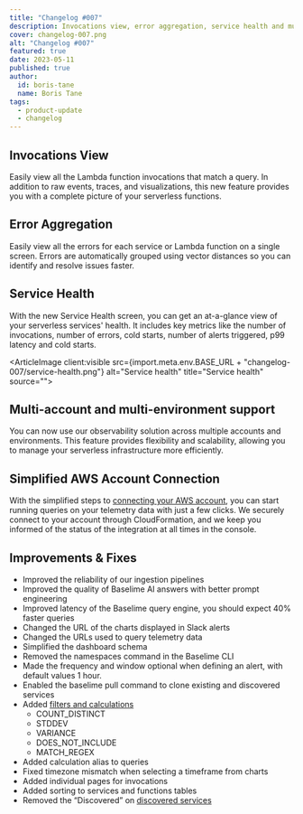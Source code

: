 ```yaml
---
title: "Changelog #007"
description: Invocations view, error aggregation, service health and much more... 
cover: changelog-007.png
alt: "Changelog #007"
featured: true
date: 2023-05-11
published: true
author:
  id: boris-tane
  name: Boris Tane
tags: 
  - product-update
  - changelog
---
```


## Invocations View

Easily view all the Lambda function invocations that match a query. In addition to raw events, traces, and visualizations, this new feature provides you with a complete picture of your serverless functions.

## Error Aggregation

Easily view all the errors for each service or Lambda function on a single screen. Errors are automatically grouped using vector distances so you can identify and resolve issues faster.

## Service Health

With the new Service Health screen, you can get an at-a-glance view of your serverless services' health. It includes key metrics like the number of invocations, number of errors, cold starts, number of alerts triggered, p99 latency and cold starts.

<ArticleImage client:visible   src={import.meta.env.BASE_URL + "changelog-007/service-health.png"}  alt="Service health" title="Service health" source="">
</ArticleImage>

## **Multi-account and multi-environment support**

You can now use our observability solution across multiple accounts and environments. This feature provides flexibility and scalability, allowing you to manage your serverless infrastructure more efficiently.

## ****Simplified AWS Account Connection****

With the simplified steps to [connecting your AWS account](https://baselime.io/docs/quick-start/#step-3-connect-your-aws-account), you can start running queries on your telemetry data with just a few clicks. We securely connect to your account through CloudFormation, and we keep you informed of the status of the integration at all times in the console.

## Improvements & Fixes

- Improved the reliability of our ingestion pipelines
- Improved the quality of Baselime AI answers with better prompt engineering
- Improved latency of the Baselime query engine, you should expect 40% faster queries
- Changed the URL of the charts displayed in Slack alerts
- Changed the URLs used to query telemetry data
- Simplified the dashboard schema
- Removed the namespaces command in the Baselime CLI
- Made the frequency and window optional when defining an alert, with default values 1 hour.
- Enabled the baselime pull command to clone existing and discovered services
- Added [filters and calculations](https://baselime.io/docs/observability-reference-language/reference/queries/#filters-optional)
    - COUNT_DISTINCT
    - STDDEV
    - VARIANCE
    - DOES_NOT_INCLUDE
    - MATCH_REGEX
- Added calculation alias to queries
- Fixed timezone mismatch when selecting a timeframe from charts
- Added individual pages for invocations
- Added sorting to services and functions tables
- Removed the “Discovered” on [discovered services](https://baselime.io/docs/analysing-data/service-discovery/#discovering-services)

